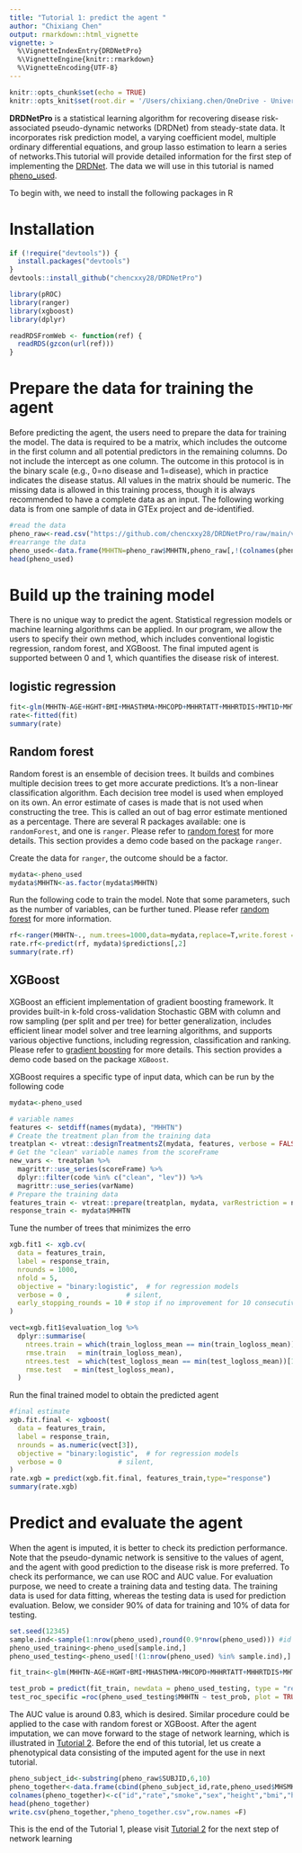 ```yaml
---
title: "Tutorial 1: predict the agent "
author: "Chixiang Chen"
output: rmarkdown::html_vignette
vignette: >
  %\VignetteIndexEntry{DRDNetPro}
  %\VignetteEngine{knitr::rmarkdown}
  %\VignetteEncoding{UTF-8}
---
```


```r
knitr::opts_chunk$set(echo = TRUE)
knitr::opts_knit$set(root.dir = '/Users/chixiang.chen/OneDrive - University of Maryland School of Medicine/phd_in_psu/research/Prof._Wu/Network/tissue/blood_vessel/')
```

**DRDNetPro** is a statistical learning algorithm for recovering disease risk-associated pseudo-dynamic networks (DRDNet) from steady-state data. It incorporates risk prediction model, a varying coefficient model, multiple ordinary differential equations, and group lasso estimation to learn a series of networks.This tutorial will provide detailed information for the first step of implementing the [DRDNet](https://academic.oup.com/bioinformatics/article-abstract/38/9/2481/6537533). The data we will use in this tutorial is named [pheno_used](https://github.com/chencxxy28/DRDNetPro/raw/main/vignettes/data/pheno_used.csv).

To begin with, we need to install the following packages in R

# Installation
```r
if (!require("devtools")) {
  install.packages("devtools")
}
devtools::install_github("chencxxy28/DRDNetPro")
```


```r
library(pROC)
library(ranger)
library(xgboost)
library(dplyr)    

readRDSFromWeb <- function(ref) {
  readRDS(gzcon(url(ref)))
}
```

# Prepare the data for training the agent
Before predicting the agent, the users need to prepare the data for training the model. The data is required to be a matrix, which includes the outcome in the first column and all potential predictors in the remaining columns. Do not include the intercept as one column. The outcome in this protocol is in the binary scale (e.g., 0=no disease and 1=disease), which in practice indicates the disease status. All values in the matrix should be numeric. The missing data is allowed in this training process, though it is always recommended to have a complete data as an input. The following working data is from one sample of data in GTEx project and de-identified. 

```r
#read the data
pheno_raw<-read.csv("https://github.com/chencxxy28/DRDNetPro/raw/main/vignettes/data/pheno_used.csv")
#rearrange the data
pheno_used<-data.frame(MHHTN=pheno_raw$MHHTN,pheno_raw[,!(colnames(pheno_raw) %in% c("MHHTN","SUBJID"))])
head(pheno_used)
```

# Build up the training model
There is no unique way to predict the agent. Statistical regression models or machine learning algorithms can be applied. In our program, we allow the users to specify their own method, which includes conventional logistic regression, random forest, and XGBoost. The final imputed agent is supported between 0 and 1, which quantifies the disease risk of interest.

## logistic regression
```r
fit<-glm(MHHTN~AGE+HGHT+BMI+MHASTHMA+MHCOPD+MHHRTATT+MHHRTDIS+MHT1D+MHT2D+MHDRNKSTS+SEX,data=pheno_used,family = binomial(link = "logit"))
rate<-fitted(fit)
summary(rate)
```

## Random forest
Random forest is an ensemble of decision trees. It builds and combines multiple decision trees to get more accurate predictions. It’s a non-linear classification algorithm. Each decision tree model is used when employed on its own. An error estimate of cases is made that is not used when constructing the tree. This is called an out of bag error estimate mentioned as a percentage. There are several R packages available: one is `randomForest`, and one is `ranger`. Please refer to [random forest](http://www.css.cornell.edu/faculty/dgr2/_static/files/R_html/CompareRandomForestPackages.html#2_Random_forest_with_randomForest) for more details. This section provides a demo code based on the package `ranger`.

Create the data for `ranger`, the outcome should be a factor.
```r
mydata<-pheno_used
mydata$MHHTN<-as.factor(mydata$MHHTN)
```

Run the following code to train the model. Note that some parameters, such as the number of variables, can be further tuned. Please refer [random forest](http://www.css.cornell.edu/faculty/dgr2/_static/files/R_html/CompareRandomForestPackages.html#2_Random_forest_with_randomForest) for more information.
```r
rf<-ranger(MHHTN~., num.trees=1000,data=mydata,replace=T,write.forest = T,probability = T)
rate.rf<-predict(rf, mydata)$predictions[,2]
summary(rate.rf)
```

## XGBoost
XGBoost an efficient implementation of gradient boosting framework. It provides built-in k-fold cross-validation
Stochastic GBM with column and row sampling (per split and per tree) for better generalization,
includes efficient linear model solver and tree learning algorithms, and supports various objective functions, including regression, classification and ranking. Please refer to [gradient boosting](http://uc-r.github.io/gbm_regression) for more details. This section provides a demo code based on the package `XGBoost`.

XGBoost requires a specific type of input data, which can be run by the following code

```r
mydata<-pheno_used

# variable names
features <- setdiff(names(mydata), "MHHTN")
# Create the treatment plan from the training data
treatplan <- vtreat::designTreatmentsZ(mydata, features, verbose = FALSE)
# Get the "clean" variable names from the scoreFrame
new_vars <- treatplan %>%
  magrittr::use_series(scoreFrame) %>%        
  dplyr::filter(code %in% c("clean", "lev")) %>% 
  magrittr::use_series(varName) 
# Prepare the training data
features_train <- vtreat::prepare(treatplan, mydata, varRestriction = new_vars) %>% as.matrix()
response_train <- mydata$MHHTN
```

Tune the number of trees that minimizes the erro
```r
xgb.fit1 <- xgb.cv(
  data = features_train,
  label = response_train,
  nrounds = 1000,
  nfold = 5,
  objective = "binary:logistic",  # for regression models
  verbose = 0 ,              # silent,
  early_stopping_rounds = 10 # stop if no improvement for 10 consecutive trees
)

vect=xgb.fit1$evaluation_log %>%
  dplyr::summarise(
    ntrees.train = which(train_logloss_mean == min(train_logloss_mean))[1],
    rmse.train   = min(train_logloss_mean),
    ntrees.test  = which(test_logloss_mean == min(test_logloss_mean))[1],
    rmse.test   = min(test_logloss_mean),
  )
```

Run the final trained model to obtain the predicted agent
```r
#final estimate
xgb.fit.final <- xgboost(
  data = features_train,
  label = response_train,
  nrounds = as.numeric(vect[3]),
  objective = "binary:logistic",  # for regression models
  verbose = 0              # silent,
)
rate.xgb = predict(xgb.fit.final, features_train,type="response")
summary(rate.xgb)
```

# Predict and evaluate the agent
When the agent is imputed, it is better to check its prediction performance. Note that the pseudo-dynamic network is sensitive to the values of agent, and the agent with good prediction to the disease risk is more preferred. To check its performance, we can use ROC and AUC value. For evaluation purpose, we need to create a training data and testing data. The training data is used for data fitting, whereas the testing data is used for prediction evaluation. Below, we consider 90% of data for training and 10% of data for testing.
```r
set.seed(12345)
sample.ind<-sample(1:nrow(pheno_used),round(0.9*nrow(pheno_used))) #id used for training
pheno_used_training<-pheno_used[sample.ind,]
pheno_used_testing<-pheno_used[!(1:nrow(pheno_used) %in% sample.ind),]

fit_train<-glm(MHHTN~AGE+HGHT+BMI+MHASTHMA+MHCOPD+MHHRTATT+MHHRTDIS+MHT1D+MHT2D+MHDRNKSTS+SEX,data=pheno_used_training,family = binomial(link = "logit"))

test_prob = predict(fit_train, newdata = pheno_used_testing, type = "response")
test_roc_specific =roc(pheno_used_testing$MHHTN ~ test_prob, plot = TRUE, print.auc = TRUE)
```

The AUC value is around 0.83, which is desired. Similar procedure could be applied to the case with random forest or XGBoost. After the agent imputation, we can move forward to the stage of network learning, which is illustrated in [Tutorial 2](https://chencxxy28.github.io/DRDNetPro/articles/web/Tutorial%202.html). Before the end of this tutorial, let us create a phenotypical data consisting of the imputed agent for the use in next tutorial.

```r
pheno_subject_id<-substring(pheno_raw$SUBJID,6,10)
pheno_together<-data.frame(cbind(pheno_subject_id,rate,pheno_used$MHSMKSTS,pheno_used$SEX,pheno_used$HGHT,pheno_used$BMI,pheno_used$MHHTN))
colnames(pheno_together)<-c("id","rate","smoke","sex","height","bmi","hyper")
head(pheno_together)
write.csv(pheno_together,"pheno_together.csv",row.names =F)
```

This is the end of the Tutorial 1, please visit [Tutorial 2](https://chencxxy28.github.io/DRDNetPro/articles/web/Tutorial2.html) for the next step of network learning 









